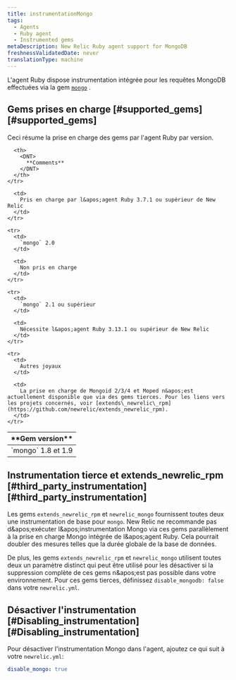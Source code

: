 ```yaml
---
title: instrumentationMongo
tags:
  - Agents
  - Ruby agent
  - Instrumented gems
metaDescription: New Relic Ruby agent support for MongoDB
freshnessValidatedDate: never
translationType: machine
---
```


L&apos;agent Ruby dispose instrumentation intégrée pour les requêtes MongoDB effectuées via la gem [`mongo`](https://rubygems.org/gems/mongo "Le lien s'ouvre dans une nouvelle fenêtre") .

## Gems prises en charge [#supported\_gems][#supported_gems]

Ceci résume la prise en charge des gems par l&apos;agent Ruby par version.

<table>
  <thead>
    <tr>
      <th style={{ width: "200px" }}>
        <DNT>
          **Gem version**
        </DNT>
      </th>

      <th>
        <DNT>
          **Comments**
        </DNT>
      </th>
    </tr>
  </thead>

  <tbody>
    <tr>
      <td>
        `mongo` 1.8 et 1.9
      </td>

      <td>
        Pris en charge par l&apos;agent Ruby 3.7.1 ou supérieur de New Relic
      </td>
    </tr>

    <tr>
      <td>
        `mongo` 2.0
      </td>

      <td>
        Non pris en charge
      </td>
    </tr>

    <tr>
      <td>
        `mongo` 2.1 ou supérieur
      </td>

      <td>
        Nécessite l&apos;agent Ruby 3.13.1 ou supérieur de New Relic
      </td>
    </tr>

    <tr>
      <td>
        Autres joyaux
      </td>

      <td>
        La prise en charge de Mongoid 2/3/4 et Moped n&apos;est actuellement disponible que via des gems tierces. Pour les liens vers les projets concernés, voir [extends\_newrelic\_rpm](https://github.com/newrelic/extends_newrelic_rpm).
      </td>
    </tr>
  </tbody>
</table>

## Instrumentation tierce et extends\_newrelic\_rpm [#third\_party\_instrumentation][#third_party_instrumentation]

Les gems `extends_newrelic_rpm` et `newrelic_mongo` fournissent toutes deux une instrumentation de base pour `mongo`. New Relic ne recommande pas d&amp;apos;exécuter l&amp;apos;instrumentation Mongo via ces gems parallèlement à la prise en charge Mongo intégrée de l&amp;apos;agent Ruby. Cela pourrait doubler des mesures telles que la durée globale de la base de données.

De plus, les gems `extends_newrelic_rpm` et `newrelic_mongo` utilisent toutes deux un paramètre distinct qui peut être utilisé pour les désactiver si la suppression complète de ces gems n&amp;apos;est pas possible dans votre environnement. Pour ces gems tierces, définissez `disable_mongodb: false` dans votre `newrelic.yml`.

## Désactiver l&apos;instrumentation [#Disabling\_instrumentation][#Disabling_instrumentation]

Pour désactiver l&apos;instrumentation Mongo dans l&apos;agent, ajoutez ce qui suit à votre `newrelic.yml`:

```yml
disable_mongo: true
```